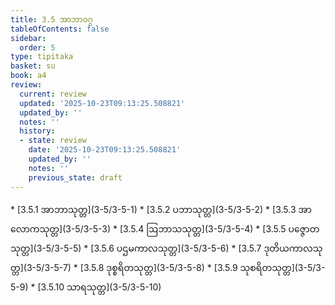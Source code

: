 ```yaml
---
title: 3.5 အာဘာဝဂ္ဂ
tableOfContents: false
sidebar:
  order: 5
type: tipitaka
basket: su
book: a4
review:
  current: review
  updated: '2025-10-23T09:13:25.508821'
  updated_by: ''
  notes: ''
  history:
  - state: review
    date: '2025-10-23T09:13:25.508821'
    updated_by: ''
    notes: ''
    previous_state: draft
---
```



<ReviewStatus review={frontmatter.review} showDetails={true} />

<HypothesisAnnotation frontmatter={frontmatter} />

<DynamicBreadcrumb />



<TableOfContents book="a4" section="3.5">
* [3.5.1 အာဘာသုတ္တ](3-5/3-5-1)
* [3.5.2 ပဘာသုတ္တ](3-5/3-5-2)
* [3.5.3 အာလောကသုတ္တ](3-5/3-5-3)
* [3.5.4 ဩဘာသသုတ္တ](3-5/3-5-4)
* [3.5.5 ပဇ္ဇောတသုတ္တ](3-5/3-5-5)
* [3.5.6 ပဌမကာလသုတ္တ](3-5/3-5-6)
* [3.5.7 ဒုတိယကာလသုတ္တ](3-5/3-5-7)
* [3.5.8 ဒုစ္စရိတသုတ္တ](3-5/3-5-8)
* [3.5.9 သုစရိတသုတ္တ](3-5/3-5-9)
* [3.5.10 သာရသုတ္တ](3-5/3-5-10)
</TableOfContents>